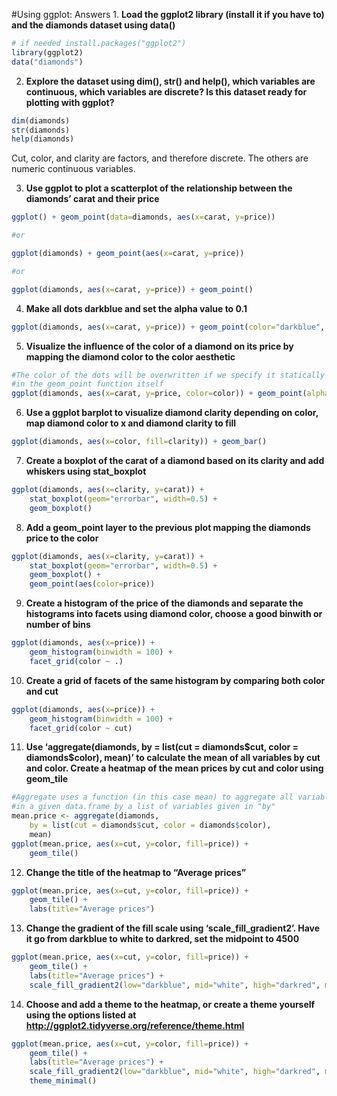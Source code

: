 #Using ggplot: Answers
1. **Load the ggplot2 library (install it if you have to) and the diamonds dataset using data()**
```r
# if needed install.packages("ggplot2")
library(ggplot2)
data("diamonds")
```

2. **Explore the dataset using dim(), str() and help(), which variables are continuous, which variables are discrete? Is this dataset ready for plotting with ggplot?**

```r
dim(diamonds)
str(diamonds)
help(diamonds)
```

Cut, color, and clarity are factors, and therefore discrete. The others are numeric continuous variables.

3. **Use ggplot to plot a scatterplot of the relationship between the diamonds' carat and their price**

```r
ggplot() + geom_point(data=diamonds, aes(x=carat, y=price))

#or

ggplot(diamonds) + geom_point(aes(x=carat, y=price))

#or

ggplot(diamonds, aes(x=carat, y=price)) + geom_point()
```

4. **Make all dots darkblue and set the alpha value to 0.1**

```r
ggplot(diamonds, aes(x=carat, y=price)) + geom_point(color="darkblue", alpha=0.1)
```

5. **Visualize the influence of the color of a diamond on its price by mapping the diamond color to the color aesthetic**

```r
#The color of the dots will be overwritten if we specify it statically  
#in the geom_point function itself
ggplot(diamonds, aes(x=carat, y=price, color=color)) + geom_point(alpha=0.1)
```

6. **Use a ggplot barplot to visualize diamond clarity depending on color, map diamond color to x and diamond clarity to fill**

```r
ggplot(diamonds, aes(x=color, fill=clarity)) + geom_bar()
```

7. **Create a boxplot of the carat of a diamond based on its clarity and add whiskers using stat_boxplot**

```r
ggplot(diamonds, aes(x=clarity, y=carat)) + 
	stat_boxplot(geom="errorbar", width=0.5) + 
	geom_boxplot()
```

8. **Add a geom_point layer to the previous plot mapping the diamonds price to the color**

```r
ggplot(diamonds, aes(x=clarity, y=carat)) + 
	stat_boxplot(geom="errorbar", width=0.5) + 
	geom_boxplot() + 
	geom_point(aes(color=price))
```

9. **Create a histogram of the price of the diamonds and separate the histograms into facets using diamond color, choose a good binwith or number of bins**

```r
ggplot(diamonds, aes(x=price)) + 
	geom_histogram(binwidth = 100) + 
	facet_grid(color ~ .)
```

10. **Create a grid of facets of the same histogram by comparing both color and cut**

```r
ggplot(diamonds, aes(x=price)) + 
	geom_histogram(binwidth = 100) + 
	facet_grid(color ~ cut)
```

11. **Use 'aggregate(diamonds, by = list(cut = diamonds\$cut, color = diamonds\$color), mean)' to calculate the mean of all variables by cut and color. Create a heatmap of the mean prices by cut and color using geom_tile**

```r
#Aggregate uses a function (in this case mean) to aggregate all variables 
#in a given data.frame by a list of variables given in "by"
mean.price <- aggregate(diamonds, 
	by = list(cut = diamonds$cut, color = diamonds$color), 
	mean)
ggplot(mean.price, aes(x=cut, y=color, fill=price)) + 
	geom_tile()
```

12. **Change the title of the heatmap to "Average prices"**

```r
ggplot(mean.price, aes(x=cut, y=color, fill=price)) + 
	geom_tile() + 
	labs(title="Average prices")
```

13. **Change the gradient of the fill scale using 'scale_fill_gradient2'. Have it go from darkblue to white to darkred, set the midpoint to 4500**

```r
ggplot(mean.price, aes(x=cut, y=color, fill=price)) + 
	geom_tile() + 
	labs(title="Average prices") + 
	scale_fill_gradient2(low="darkblue", mid="white", high="darkred", midpoint = 4500)
```

14. **Choose and add a theme to the heatmap, or create a theme yourself using the options listed at <http://ggplot2.tidyverse.org/reference/theme.html>**

```r
ggplot(mean.price, aes(x=cut, y=color, fill=price)) + 
	geom_tile() + 
	labs(title="Average prices") + 
	scale_fill_gradient2(low="darkblue", mid="white", high="darkred", midpoint = 4500) + 
	theme_minimal()
```
